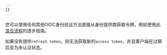 ```yaml
---
{}
---
```


您可以使用任何其他OIDC身份验证方法直接从身份提供商获取令牌，例如使用此[混合流程](/developers/weaviate/configuration/authentication)的逐步指南。

如果没有提供`refresh token`，则无法获取新的`access token`，并且客户端在过期后变为未认证状态。